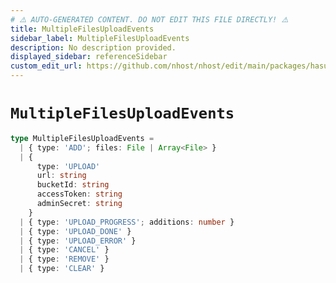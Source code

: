 ```yaml
---
# ⚠️ AUTO-GENERATED CONTENT. DO NOT EDIT THIS FILE DIRECTLY! ⚠️
title: MultipleFilesUploadEvents
sidebar_label: MultipleFilesUploadEvents
description: No description provided.
displayed_sidebar: referenceSidebar
custom_edit_url: https://github.com/nhost/nhost/edit/main/packages/hasura-storage-js/src/packages/hasura-storage-js/src/machines/multiple-files-upload.ts#L16
---
```


# `MultipleFilesUploadEvents`

```ts
type MultipleFilesUploadEvents =
  | { type: 'ADD'; files: File | Array<File> }
  | {
      type: 'UPLOAD'
      url: string
      bucketId: string
      accessToken: string
      adminSecret: string
    }
  | { type: 'UPLOAD_PROGRESS'; additions: number }
  | { type: 'UPLOAD_DONE' }
  | { type: 'UPLOAD_ERROR' }
  | { type: 'CANCEL' }
  | { type: 'REMOVE' }
  | { type: 'CLEAR' }
```
